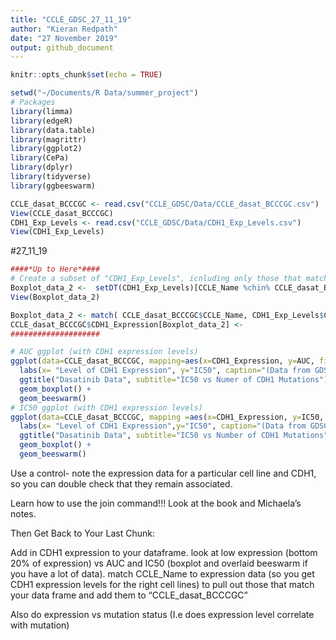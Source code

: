 ```yaml
---
title: "CCLE_GDSC_27_11_19"
author: "Kieran Redpath"
date: "27 November 2019"
output: github_document
---
```


```r
knitr::opts_chunk$set(echo = TRUE)
```

```r
setwd("~/Documents/R Data/summer_project")
# Packages
library(limma)
library(edgeR)
library(data.table)
library(magrittr)
library(ggplot2)
library(CePa)
library(dplyr)
library(tidyverse)
library(ggbeeswarm)
```

```r
CCLE_dasat_BCCCGC <- read.csv("CCLE_GDSC/Data/CCLE_dasat_BCCCGC.csv")
View(CCLE_dasat_BCCCGC)
CDH1_Exp_Levels <- read.csv("CCLE_GDSC/Data/CDH1_Exp_Levels.csv")
View(CDH1_Exp_Levels)
```

#27_11_19

```r
####*Up to Here*#### 
# Create a subset of "CDH1_Exp_Levels", icnluding only those that match "CCLE_dasat_CCBCGC" Note that "CCLE_dasat_BCCCGC" has 202 entries, but we only have CDH1 expression data from 142 of these (those in "Boxplot_data_2")
Boxplot_data_2 <-  setDT(CDH1_Exp_Levels)[CCLE_Name %chin% CCLE_dasat_BCCCGC$CCLE_Name]
View(Boxplot_data_2)

Boxplot_data_2 <- match( CCLE_dasat_BCCCGC$CCLE_Name, CDH1_Exp_Levels$CCLE_Name)
CCLE_dasat_BCCCGC$CDH1_Expression[Boxplot_data_2] <- 
####################

# AUC ggplot (with CDH1 expression levels)
ggplot(data=CCLE_dasat_BCCCGC, mapping=aes(x=CDH1_Expression, y=AUC, fill=CDH1_Expression)) +
  labs(x= "Level of CDH1 Expression", y="IC50", caption="(Data from GDSC and CCLE)") +
  ggtitle("Dasatinib Data", subtitle="IC50 vs Numer of CDH1 Mutations") +
  geom_boxplot() +
  geom_beeswarm()
# IC50 ggplot (with CDH1 expression levels)
ggplot(data=CCLE_dasat_BCCCGC, mapping =aes(x=CDH1_Expression, y=IC50, fill=CDH1_Expression)) +
  labs(x= "Level of CDH1 Expression",y="IC50", caption="(Data from GDSC and CCLE)") +
  ggtitle("Dasatinib Data", subtitle="IC50 vs Number of CDH1 Mutations") +
  geom_boxplot() +
  geom_beeswarm()
```

Use a control- note the expression data for a particular cell line and CDH1, so you can double check that they remain associated.

Learn how to use the join command!!! Look at the book and Michaela's notes.

Then Get Back to Your Last Chunk:

Add in CDH1 expression to your dataframe.
look at low expression (bottom 20% of expression) vs AUC and IC50 (boxplot and overlaid beeswarm if you have a lot of data).
match CCLE_Name to expression data (so you get CDH1 expression levels for the right cell lines) to pull out those that match your data frame and add them to "CCLE_dasat_BCCCGC"

Also do expression vs mutation status (I.e does expression level correlate with mutation)